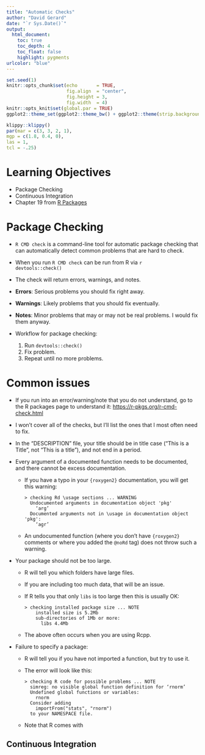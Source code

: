 ```yaml
---
title: "Automatic Checks"
author: "David Gerard"
date: "`r Sys.Date()`"
output:  
  html_document:
    toc: true
    toc_depth: 4
    toc_float: false
    highlight: pygments
urlcolor: "blue"
---
```


```r
set.seed(1)
knitr::opts_chunk$set(echo       = TRUE, 
                      fig.align  = "center",
                      fig.height = 3, 
                      fig.width  = 4)
knitr::opts_knit$set(global.par = TRUE)
ggplot2::theme_set(ggplot2::theme_bw() + ggplot2::theme(strip.background = ggplot2::element_rect(fill = "white")))
```

```r
klippy::klippy()
par(mar = c(3, 3, 2, 1),
mgp = c(1.8, 0.4, 0), 
las = 1,
tcl = -.25)
```

# Learning Objectives

- Package Checking
- Continuous Integration
- Chapter 19 from [R Packages](https://r-pkgs.org/index.html)

# Package Checking

- `R CMD check` is a command-line tool for automatic package checking that can automatically detect common problems that are hard to check.

- When you run `R CMD check` can be run from R via
    ```r
    devtools::check()
    ```

- The check will return errors, warnings, and notes.

- **Errors**: Serious problems you should fix right away.

- **Warnings**: Likely problems that you should fix eventually.

- **Notes**: Minor problems that may or may not be real problems. I would fix them anyway.

- Workflow for package checking:
    1. Run `devtools::check()`
    2. Fix problem.
    3. Repeat until no more problems.
    
# Common issues

- If you run into an error/warning/note that you do not understand, go to the R packages page to understand it: <https://r-pkgs.org/r-cmd-check.html>

- I won't cover all of the checks, but I'll list the ones that I most often need to fix.

- In the "DESCRIPTION" file, your title should be in title case ("This is a Title", not "This is a title"), and not end in a period. 

- Every argument of a documented function needs to be documented, and there cannot be excess documentation.
    - If you have a typo in your `{roxygen2}` documentation, you will get this warning:
    
        ```
        > checking Rd \usage sections ... WARNING
          Undocumented arguments in documentation object 'pkg'
            ‘arg’
          Documented arguments not in \usage in documentation object 'pkg':
            ‘agr’
        ```
        
    - An undocumented function (where you don't have `{roxygen2}` comments or where you added the `@noRd` tag) does not throw such a warning.
    
- Your package should not be too large.
    - R will tell you which folders have large files. 
    - If you are including too much data, that will be an issue.
    - If R tells you that only `libs` is too large then this is usually OK:
    
        ```
        > checking installed package size ... NOTE
            installed size is 5.2Mb
            sub-directories of 1Mb or more:
              libs 4.4Mb
        ```
    
    - The above often occurs when you are using Rcpp.
    
- Failure to specify a package:
    - R will tell you if you have not imported a function, but try to use it. 
    - The error will look like this:
    
        ```
        > checking R code for possible problems ... NOTE
          simreg: no visible global function definition for ‘rnorm’
          Undefined global functions or variables:
            rnorm
          Consider adding
            importFrom("stats", "rnorm")
          to your NAMESPACE file.
        ``` 
        
    - Note that R comes with 
    
## Continuous Integration

